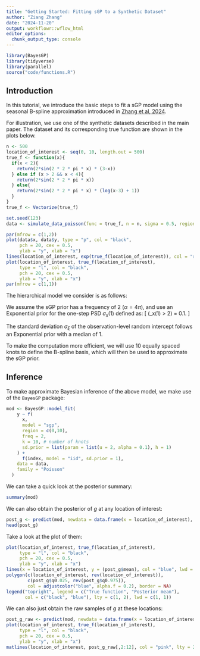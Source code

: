 ```yaml
---
title: "Getting Started: Fitting sGP to a Synthetic Dataset"
author: "Ziang Zhang"
date: "2024-11-20"
output: workflowr::wflow_html
editor_options:
  chunk_output_type: console
---
```


```r
library(BayesGP)
library(tidyverse)
library(parallel)
source("code/functions.R")
```


## Introduction

In this tutorial, we introduce the basic steps to fit a sGP model using the seasonal B-spline approximation introduced in [Zhang et al, 2024](https://arxiv.org/abs/2305.09914).

For illustration, we use one of the synthetic datasets described in the main paper.
The dataset and its corresponding true function are shown in the plots below.

```r
n <- 500
location_of_interest <- seq(0, 10, length.out = 500)
true_f <- function(x){
  if(x < 2){
    return(2*sin(2 * 2 * pi * x) * (3-x))
  } else if (x > 2 && x < 4){
    return(2*sin(2 * 2 * pi * x))
  } else{
    return(2*sin(2 * 2 * pi * x) * (log(x-3) + 1))
  }
}
true_f <- Vectorize(true_f)

set.seed(123)
data <- simulate_data_poisson(func = true_f, n = n, sigma = 0.5, region = c(0,10), offset = 0)

par(mfrow = c(1,2))
plot(data$x, data$y, type = "p", col = "black", 
     pch = 20, cex = 0.5,
     ylab = "y", xlab = "x")
lines(location_of_interest, exp(true_f(location_of_interest)), col = "red", lwd = 2)
plot(location_of_interest, true_f(location_of_interest),
     type = "l", col = "black",
     pch = 20, cex = 0.5,
     ylab = "y", xlab = "x")
par(mfrow = c(1,1))
```


The hierarchical model we consider is as follows:

\begin{equation}
\begin{aligned}
Y_i|x_i,\xi_i &\sim \text{Poisson}(\lambda_i), \\
\text{log}(\lambda_i) &= g(x_i) + \xi_i, \\
g(x) &\sim \text{sGP}(\sigma_x), \\
\xi_i &\sim \text{N}(0, \sigma_\xi^2).
\end{aligned}
\end{equation}

We assume the sGP prior has a frequency of $2$ ($\alpha = 4\pi$), and use an Exponential prior for the one-step PSD $\sigma_x(1)$ defined as:
\[
\text{P}(\sigma_x(1) > 2) = 0.1.
\]

The standard deviation $\sigma_\xi$ of the observation-level random intercept follows an Exponential prior with a median of $1$.

To make the computation more efficient, we will use $10$ equally spaced knots to define the B-spline basis, which will then be used to approximate the sGP prior.


## Inference

To make approximate Bayesian inference of the above model, we make use of the `BayesGP` package:

```r
mod <- BayesGP::model_fit(
    y ~ f(
      x,
      model = "sgp",
      region = c(0,10),
      freq = 2,
      k = 10, # number of knots
      sd.prior = list(param = list(u = 2, alpha = 0.1), h = 1)
    ) +
      f(index, model = "iid", sd.prior = 1),
    data = data,
    family = "Poisson"
  )
```


We can take a quick look at the posterior summary:

```r
summary(mod)
```

We can also obtain the posterior of $g$ at any location of interest:

```r
post_g <- predict(mod, newdata = data.frame(x = location_of_interest), variable = "x")
head(post_g)
```

Take a look at the plot of them:

```r
plot(location_of_interest, true_f(location_of_interest),
     type = "l", col = "black",
     pch = 20, cex = 0.5,
     ylab = "y", xlab = "x")
lines(x = location_of_interest, y = (post_g$mean), col = "blue", lwd = 1, lty = 2)
polygon(c(location_of_interest, rev(location_of_interest)),
        c(post_g$q0.025, rev(post_g$q0.975)),
        col = adjustcolor("blue", alpha.f = 0.2), border = NA)
legend("topright", legend = c("True function", "Posterior mean"),
       col = c("black", "blue"), lty = c(1, 2), lwd = c(1, 1))
```


We can also just obtain the raw samples of $g$ at these locations:
```r
post_g_raw <- predict(mod, newdata = data.frame(x = location_of_interest), variable = "x", only.samples = TRUE)
plot(location_of_interest, true_f(location_of_interest),
     type = "l", col = "black",
     pch = 20, cex = 0.5,
     ylab = "y", xlab = "x")
matlines(location_of_interest, post_g_raw[,2:12], col = "pink", lty = 2, lwd = 0.5)
```













